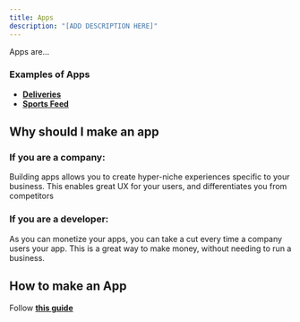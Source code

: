 ```yaml
---
title: Apps
description: "[ADD DESCRIPTION HERE]"
---
```


Apps are...

### Examples of Apps

- [**Deliveries**](/)
- [**Sports Feed**](/)

## Why should I make an app

### If you are a company:

Building apps allows you to create hyper-niche experiences specific to your business. This enables great UX for your users, and differentiates you from competitors

### If you are a developer:

As you can monetize your apps, you can take a cut every time a company users your app. This is a great way to make money, without needing to run a business.

## How to make an App

Follow [**this guide**](/apps/create-an-app)
